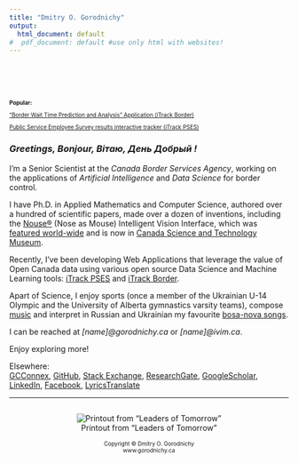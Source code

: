 ```yaml
---
title: "Dmitry O. Gorodnichy"
output:
  html_document: default
#  pdf_document: default #use only html with websites!
---
```


<style type="text/css">
.title {
  display: none;
}

#getting-started img {
  margin-right: 10px;
}

</style>

<div class="row" style="padding-top: 30px;">
<div class="col-sm-2">

<font size=-2>

<!-- ![Contact: dmitry@gorodnichy.ca](http://www.gorodnichy.ca/images/dmitry_gorodnichy.jpg) -->
<!-- !(http://www.gorodnichy.ca/images/dmitry_gorodnichy.jpg) does not work-->


<br>



<!-- **Quick links:** -->

**Popular:**
<!-- <br> -->

[“Border Wait Time Prediction and Analysis” Application (iTrack Border)](https://itrack.shinyapps.io/border)


[Public Service Employee Survey results interactive tracker (iTrack PSES)](https://itrack.shinyapps.io/PSES/)


<!-- ["Analysis of the effect of ageing, age, and other factors on iris recognition performance using NEXUS scores dataset"](https://digital-library.theiet.org/content/journals/10.1049/iet-bmt.2018.5105), IET Biometrics journal, Jan 2019.  -->

<!-- ["Design and Evaluation of Biometric-enabled Interview-Assisting Traveller Screening technology for Automated Border Control" (a.k.a Automated Lie Detection systems)](), DRDC Report, Oct 2018. -->

<!-- 
<a href="http://pubs.drdc-rddc.gc.ca/BASIS/pcandid/www/engpub/SDW?M%3D1%26W%3DAUTHOR+inc+phrase+like+%22Gorodnichy%22+sort+by+repdate+descend">"Analysis of Risks and Trends in Automated Border Control (ART in ABC)", DRDC Report, Sep. 2016</a>; 
<a href="https://sites.google.com/site/vistercanada/projects/DRDC-CSS#TOC-ART-in-ABC:-Risk-analysis-of-face-and-iris-biometrics-in-border-access-control-applications-">ART in ABC", Presentation at Frontex, July 2015</a>.
<br>

<a href="https://sites.google.com/site/dmitrygorodnichy/publications#TOC-Face-Recognition-in-Video">Evaluation of Video Analytics and Face Recognition technology,  DRDC reports, July 2014</a>;  <a href="https://www.nist.gov/itl/iad/image-group/ibpc-2014-presentations">Presentations at NIST</a>.

-->

</font>

</div>

<div class="col-sm-9">

### *Greetings,  Bonjour, Вітаю, День Добрый !* 
<!-- {style="padding-top: 0px;"} -->


I'm a Senior Scientist at the <i>Canada Border Services Agency</i>, 
<!-- and [Adjunct Professor at the University of Ottawa](http://engineering.uottawa.ca/eecs/people/gorodnichy-dmitry), -->
working on the applications of *Artificial Intelligence* and *Data Science* for border control.

<!-- Automated Border Control, Biometrics and Video Analytics. -->

I have Ph.D. in Applied Mathematics and Computer Science, authored over a hundred of scientific papers, made over a dozen of inventions, including the [Nouse®](www.nouse.ca) (Nose as Mouse) Intelligent Vision Interface, 
<!-- which is used by Ontario long-care facilities and featured by the [Canada Science and Technology Museum](http://collect-connect.cstmcweb.ca/2015/02/community-support-click-nose/). -->
which was [featured world-wide](https://sites.google.com/site/dmitrygorodnichy/Nouse/in-news) and is now in [Canada Science and Technology Museum](http://collect-connect.cstmcweb.ca/2015/02/community-support-click-nose/).
<!-- organized and chaired a number of conferences in Video Anaytics, Neural Networks and Video Recognition, published by IEEE.  -->

Recently, I've been developing Web Applications that leverage the value of Open Canada data using various open source Data Science and  Machine Learning tools: [iTrack PSES](https://itrack.shinyapps.io/PSES) and [iTrack Border](https://itrack.shinyapps.io/border).

Apart of Science, I enjoy sports (once a member of the Ukrainian U-14 Olympic and the University of Alberta gymnastics varsity teams), compose [music](http://gorodnichy.ca/First-Day-Of-Love.htm) and interpret in Russian and Ukrainian my favourite
<!-- I express my feelings in songs and bosa-nova interpretations.  -->
<!-- Among other things, I'm Level 9 gymnast, interpret -->
[bosa-nova songs](http://bookdown.org/gorodnichy/jobim). 



<!-- I am also Adjunct Professor at the <a href="http://engineering.uottawa.ca/eecs/people/gorodnichy-dmitry">University of Ottawa</a> and a co-founder of <a href="http://ivim.ca/">IVIM Inc.</a> - the exclusive provider of <a href="http://www.nouse.ca/">Nouse®</a>, which is the<i> Ontario Ministry of Health and Long-Care</i> recommended mouse alternative technology that I have developed at the National Research Council of Canada. -->

<!-- This site mirrors <a href="http://www.gorodnichy.ca/">www.gorodnichy.ca</a> and serves to archive information related to my scientific and engineering work. -->

<!-- We speak English, français, українською и по-русски and  -->

I can be reached at *[name]@gorodnichy.ca* or *[name]@ivim.ca*.

Enjoy exploring more!


Elsewhere: <br>
<!-- [Stackoverflow](https://stackoverflow.com/users/6805670/ivim), -->
[GCConnex](https://gcconnex.gc.ca/profile/Dmitry.Gorodnichy),
[GitHub](https://github.com/gorodnichy),
[Stack Exchange](https://stackexchange.com/users/9151121/ivim),
[ResearchGate](https://www.researchgate.net/profile/Dmitry_Gorodnichy),
[GoogleScholar](https://scholar.google.ca/citations?user=T_Zi7wYAAAAJ),
[LinkedIn](http://www.linkedin.com/pub/dmitry-gorodnichy),
 <!-- [Google+](https://plus.google.com/114397903084174932514), -->
[Facebook](https://www.facebook.com/people/Dmitry-O-Gorodnichy/100010429878764),
[LyricsTranslate](https://lyricstranslate.com/en/translator/dmitry-gorodnichy)
<!-- [Ask Google]() -->

<!-- (accès limité)  -->
</div>
</div>




<div class="row">
***
<center> 


<div style='display: flex; justify-content: center;'>

<!-- <img width="100%" src="images/leader21+head.jpg"></img> -->
![Printout from "Leaders of Tomorrow"](images/leader21+head.jpg)

</div>

<font size=-2>
Copyright © Dmitry O. Gorodnichy <br>
 <!-- Site built using [R Markdown](http://rmarkdown.rstudio.com/rmarkdown_websites.html) and supported by GitHub -->
 www.gorodnichy.ca
</font> <center>



</div>

